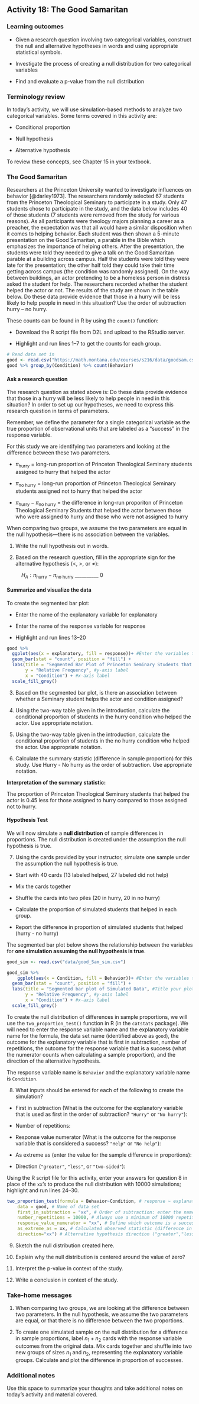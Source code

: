 ## Activity 18:  The Good Samaritan 

\setstretch{1}

### Learning outcomes

* Given a research question involving two categorical variables, construct the null and alternative hypotheses
  in words and using appropriate statistical symbols.
  
* Investigate the process of creating a null distribution for two categorical variables

* Find and evaluate a p-value from the null distribution

<!-- * Investigate the process of creating a bootstrap distribution for two categorical variables -->

<!-- * Find and evaluate the confidence interval from the bootstrap distribution -->

### Terminology review
In today's activity, we will use simulation-based methods to analyze two categorical variables. Some terms covered in this activity are:

* Conditional proportion

* Null hypothesis

* Alternative hypothesis

To review these concepts, see Chapter 15 in your textbook.


### The Good Samaritan

Researchers at the Princeton University wanted to investigate influences on behavior [@darley1973].  The researchers randomly selected 67 students from the Princeton Theological Seminary to participate in a study.  Only 47 students chose to participate in the study, and the data below includes 40 of those students (7 students were removed from the study for various reasons).  As all participants were theology majors planning a career as a preacher, the expectation was that all would have a similar disposition when it comes to helping behavior.  Each student was then shown a 5-minute presentation on the Good Samaritan, a parable in the Bible which emphasizes the importance of helping others.  After the presentation, the students were told they needed to give a talk on the Good Samaritan parable at a building across campus.  Half the students were told they were late for the presentation; the other half told they could take their time getting across campus (the condition was randomly assigned).  On the way between buildings, an actor pretending to be a homeless person in distress asked the student for help.  The researchers recorded whether the student helped the actor or not.  The results of the study are shown in the table below.  Do these data provide evidence that those in a hurry will be less likely to help people in need in this situation?  Use the order of subtraction hurry – no hurry.

\begin{center}
\begin{tabular}{|c|c|c|c|}\hline
& Hurry Condition & No Hurry Condition & Total \\ \hline
Helped Actor & 2 & 11 & 13 \\ \hline
Did Not Help Actor & 18 & 9 & 27 \\ \hline
Total & 20 & 20 & 40 \\ \hline
\end{tabular}
\end{center}

These counts can be found in R by using the `count()` function:

* Download the R script file from D2L and upload to the RStudio server.

* Highlight and run lines 1--7 to get the counts for each group.

```r
# Read data set in
good <- read.csv("https://math.montana.edu/courses/s216/data/goodsam.csv") 
good %>% group_by(Condition) %>% count(Behavior)
```

#### Ask a research question {-}

The research question as stated above is: Do these data provide evidence that those in a hurry will be less likely to help people in need in this situation? In order to set up our hypotheses, we need to express this research question in terms of parameters. 

Remember, we define the parameter for a single categorical variable as the true proportion of observational units that are labeled as a "success" in the response variable.  

For this study we are identifying two parameters and looking at the difference between these two parameters.  

* $\pi_\text{hurry}$ = long-run proportion of Princeton Theological Seminary students assigned to hurry that helped the actor

* $\pi_\text{no hurry}$ = long-run proportion of Princeton Theological Seminary students assigned not to hurry that helped the actor

* $\pi_\text{hurry} - \pi_\text{no hurry}$ = the difference in long-run proporiton of Princeton Theological Seminary Students that helped the actor between those who were assigned to hurry and those who were not assigned to hurry

When comparing two groups, we assume the two parameters are equal in the null hypothesis---there is no association between the variables.

1.  Write the null hypothesis out in words.

\vspace{0.4in}

2. Based on the research question, fill in the appropriate sign for the alternative hypothesis ($<$, $>$, or $\neq$):
\vspace{2mm}

|           $H_A: \pi_{\text{hurry}} -\pi_{\text{no hurry}}$ __________ 0

#### Summarize and visualize the data {-}

To create the segmented bar plot:

* Enter the name of the explanatory variable for explanatory

* Enter the name of the response variable for response

* Highlight and run lines 13--20

```r
good %>%
  ggplot(aes(x = explanatory, fill = response))+ #Enter the variables to plot
  geom_bar(stat = "count", position = "fill") +
  labs(title = "Segmented Bar Plot of Princeton Seminary Students that Help the actor \nbetween those that were in a Hurry and those that were Not in a Hurry",  #Title your plot
       y = "Relative Frequency", #y-axis label
       x = "Condition") + #x-axis label
  scale_fill_grey()
```

3. Based on the segmented bar plot, is there an association between whether a Seminary student helps the actor and condition assigned?  

\vspace{0.4in}

4. Using the two-way table given in the introduction, calculate the conditional proportion of students in the hurry condition who helped the actor.  Use appropriate notation.

\vspace{.3in}

5. Using the two-way table given in the introduction, calculate the conditional proportion of students in the no hurry condition who helped the actor. Use appropriate notation.

\vspace{.3in}

6.  Calculate the summary statistic (difference in sample proportion) for this study.  Use Hurry - No hurry as the order of subtraction.  Use appropriate notation. 

\vspace{0.5in}

**Interpretation of the summary statistic:**

The proportion of Princeton Theological Seminary students that helped the actor is 0.45 less for those assigned to hurry compared to those assigned not to hurry.

#### Hypothesis Test {-}

We will now simulate a **null distribution** of sample differences in proportions. The null distribution is created under the assumption the null hypothesis is true.

7. Using the cards provided by your instructor, simulate one sample under the assumption the null hypothesis is true.

* Start with 40 cards (13 labeled helped, 27 labeled did not help)

* Mix the cards together

* Shuffle the cards into two piles (20 in hurry, 20 in no hurry)

* Calculate the proportion of simulated students that helped in each group.

* Report the difference in proportion of simulated students that helped (hurry - no hurry)

The segmented bar plot below shows the relationship between the variables for **one simulation assuming the null hypothesis is true**.

```r
good_sim <- read.csv("data/good_Sam_sim.csv") 
```

```r
good_sim %>%
    ggplot(aes(x = Condition, fill = Behavior))+ #Enter the variables to plot
  geom_bar(stat = "count", position = "fill") +
  labs(title = "Segmented bar plot of Simulated Data", #Title your plot
       y = "Relative Frequency", #y-axis label
       x = "Condition") + #x-axis label
  scale_fill_grey()

```

\newpage

To create the null distribution of differences in sample proportions, we will use the `two_proportion_test()` function in R (in the `catstats` package).  We will need to enter the response variable name and the explanatory variable name for the formula, the data set name (identified above as `good`), the outcome for the explanatory variable that is first in subtraction, number of repetitions, the outcome for the response variable that is a success (what the numerator counts when calculating a sample proportion), and the direction of the alternative hypothesis.

The response variable name is `Behavior` and the explanatory variable name is `Condition`.

8.  What inputs should be entered for each of the following to create the simulation?
\vspace{1mm}

* First in subtraction (What is the outcome for the explanatory variable that is used as first in the order of subtraction? `"Hurry"` or `"No hurry"`):

\vspace{.15in}
* Number of repetitions:

\vspace{.15in}
* Response value numerator (What is the outcome for the response variable that is considered a success? `"Help"` or `"No help"`):

\vspace{.15in}
* As extreme as (enter the value for the sample difference in proportions):

\vspace{.15in}
* Direction (`"greater"`, `"less"`, or `"two-sided"`):

\vspace{.15in}

Using the R script file for this activity, enter your answers for question 8 in place of the `xx`'s to produce the null distribution with 10000 simulations; highlight and run lines 24--30.

```r
two_proportion_test(formula = Behavior~Condition, # response ~ explanatory
    data = good, # Name of data set
    first_in_subtraction = "xx", # Order of subtraction: enter the name of Group 1
    number_repetitions = 10000, # Always use a minimum of 10000 repetitions
    response_value_numerator = "xx", # Define which outcome is a success
    as_extreme_as = xx, # Calculated observed statistic (difference in sample proportions)
    direction="xx") # Alternative hypothesis direction ("greater","less","two-sided")
```

9.  Sketch the null distribution created here.

\vspace{1.5in}
10. Explain why the null distribution is centered around the value of zero? 

\vspace{.8in}

11. Interpret the p-value in context of the study.

\vspace{1in}

12. Write a conclusion in context of the study.

\vspace{1in}

<!-- #### Confidence interval {-} -->


<!-- 9. Interpret the confidence interval in context of the problem. -->

<!-- \vspace{1in} -->

<!-- 10.  Write a conclusion to the test. -->

<!-- \vspace{1in} -->

<!-- \newpage -->

### Take-home messages

1.	When comparing two groups, we are looking at the difference between two parameters.  In the null hypothesis, we assume the two parameters are equal, or that there is no difference between the two proportions.  

<!-- 2.  We use the same guidelines for the strength of evidence as we did in Activity 6A.   -->

2. To create one simulated sample on the null distribution for a difference in sample proportions, label $n_1 + n_2$ cards with the response variable outcomes from the original data. Mix cards together and shuffle into two new groups of sizes $n_1$ and $n_2$, representing the explanatory variable groups. Calculate and plot the difference in proportion of successes.


### Additional notes

Use this space to summarize your thoughts and take additional notes on today's activity and material covered.

\newpage